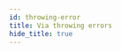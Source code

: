 ```yaml
---
id: throwing-error
title: Via throwing errors
hide_title: true
---
```


<!-- ./thirdpartyemailpassword/advanced-customizations/apis-override/custom-response/throwing-error.mdx -->
